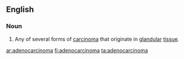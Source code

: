 ==English==

===Noun===
{{wikipedia}}
{{en-noun}}

#{{medicine}} Any of several forms of [[carcinoma]] that originate in [[glandular]] [[tissue]].

[[ar:adenocarcinoma]]
[[fi:adenocarcinoma]]
[[ta:adenocarcinoma]]